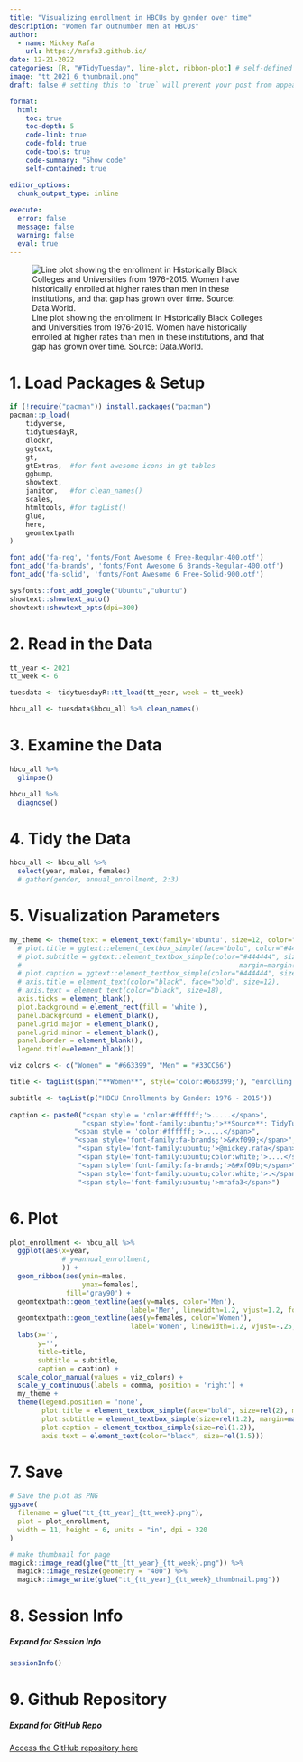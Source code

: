 ```yaml
---
title: "Visualizing enrollment in HBCUs by gender over time"
description: "Women far outnumber men at HBCUs"
author:
  - name: Mickey Rafa
    url: https://mrafa3.github.io/
date: 12-21-2022
categories: [R, "#TidyTuesday", line-plot, ribbon-plot] # self-defined categories
image: "tt_2021_6_thumbnail.png"
draft: false # setting this to `true` will prevent your post from appearing on your listing page until you're ready!

format:
  html:
    toc: true
    toc-depth: 5
    code-link: true
    code-fold: true
    code-tools: true
    code-summary: "Show code"
    self-contained: true

editor_options: 
  chunk_output_type: inline
  
execute: 
  error: false
  message: false
  warning: false
  eval: true
---
```


![Line plot showing the enrollment in Historically Black Colleges and Universities from 1976-2015. Women have historically enrolled at higher rates than men in these institutions, and that gap has grown over time. Source: Data.World.](tt_2021_6.png){#fig-1}

# 1. Load Packages & Setup

```r
if (!require("pacman")) install.packages("pacman")
pacman::p_load(
    tidyverse,
    tidytuesdayR,
    dlookr,
    ggtext,
    gt,
    gtExtras,  #for font awesome icons in gt tables
    ggbump,
    showtext,
    janitor,   #for clean_names()
    scales,
    htmltools, #for tagList()
    glue,
    here,
    geomtextpath
)    

font_add('fa-reg', 'fonts/Font Awesome 6 Free-Regular-400.otf')
font_add('fa-brands', 'fonts/Font Awesome 6 Brands-Regular-400.otf')
font_add('fa-solid', 'fonts/Font Awesome 6 Free-Solid-900.otf')

sysfonts::font_add_google("Ubuntu","ubuntu")
showtext::showtext_auto()
showtext::showtext_opts(dpi=300)
```

# 2. Read in the Data

```r
tt_year <- 2021
tt_week <- 6

tuesdata <- tidytuesdayR::tt_load(tt_year, week = tt_week)

hbcu_all <- tuesdata$hbcu_all %>% clean_names()
```

# 3. Examine the Data 

```r
hbcu_all %>%
  glimpse()

hbcu_all %>%
  diagnose()
```

# 4. Tidy the Data 

```r
hbcu_all <- hbcu_all %>% 
  select(year, males, females)
  # gather(gender, annual_enrollment, 2:3)
```

# 5. Visualization Parameters 

```r
my_theme <- theme(text = element_text(family='ubuntu', size=12, color="#444444"),
  # plot.title = ggtext::element_textbox_simple(face="bold", color="#444444", size=24, margin=margin(b=5)),
  # plot.subtitle = ggtext::element_textbox_simple(color="#444444", size=14, 
  #                                                      margin=margin(b=10)),
  # plot.caption = ggtext::element_textbox_simple(color="#444444", size=12),
  # axis.title = element_text(color="black", face="bold", size=12), 
  # axis.text = element_text(color="black", size=18), 
  axis.ticks = element_blank(), 
  plot.background = element_rect(fill = 'white'),
  panel.background = element_blank(),
  panel.grid.major = element_blank(),
  panel.grid.minor = element_blank(),
  panel.border = element_blank(), 
  legend.title=element_blank())

viz_colors <- c("Women" = "#663399", "Men" = "#33CC66")

title <- tagList(span("**Women**", style='color:#663399;'), "enrolling in HBCUs at historic rates")

subtitle <- tagList(p("HBCU Enrollments by Gender: 1976 - 2015"))
  
caption <- paste0("<span style = 'color:#ffffff;'>.....</span>",
                  "<span style='font-family:ubuntu;'>**Source**: TidyTuesday week 6 (2021)</span><br>",
                "<span style = 'color:#ffffff;'>.....</span>",
                "<span style='font-family:fa-brands;'>&#xf099;</span>",
                 "<span style='font-family:ubuntu;'>@mickey.rafa</span>",
                 "<span style='font-family:ubuntu;color:white;'>....</span>",
                 "<span style='font-family:fa-brands;'>&#xf09b;</span>",
                 "<span style='font-family:ubuntu;color:white;'>.</span>",
                 "<span style='font-family:ubuntu;'>mrafa3</span>")
```

# 6. Plot 

```r
plot_enrollment <- hbcu_all %>% 
  ggplot(aes(x=year,
             # y=annual_enrollment,
             )) + 
  geom_ribbon(aes(ymin=males,
                  ymax=females),
              fill='gray90') + 
  geomtextpath::geom_textline(aes(y=males, color='Men'),
                              label='Men', linewidth=1.2, vjust=1.2, fontface="bold", size=8, text_smoothing=40) + 
  geomtextpath::geom_textline(aes(y=females, color='Women'),
                              label='Women', linewidth=1.2, vjust=-.25, fontface="bold", size=8, text_smoothing=40) +
  labs(x='',
       y='',
       title=title,
       subtitle = subtitle,
       caption = caption) + 
  scale_color_manual(values = viz_colors) + 
  scale_y_continuous(labels = comma, position = 'right') + 
  my_theme + 
  theme(legend.position = 'none',
        plot.title = element_textbox_simple(face="bold", size=rel(2), margin=margin(b=5)),
        plot.subtitle = element_textbox_simple(size=rel(1.2), margin=margin(b=10)),
        plot.caption = element_textbox_simple(size=rel(1.2)),
        axis.text = element_text(color="black", size=rel(1.5)))
```

# 7. Save 

```r
# Save the plot as PNG
ggsave(
  filename = glue("tt_{tt_year}_{tt_week}.png"),
  plot = plot_enrollment,
  width = 11, height = 6, units = "in", dpi = 320
)

# make thumbnail for page
magick::image_read(glue("tt_{tt_year}_{tt_week}.png")) %>%
  magick::image_resize(geometry = "400") %>%
  magick::image_write(glue("tt_{tt_year}_{tt_week}_thumbnail.png"))
```

# 8. Session Info

::: {.callout-tip collapse="true"}
##### Expand for Session Info

```r
sessionInfo()
```
:::

# 9. Github Repository 

::: {.callout-tip collapse="true"}

##### Expand for GitHub Repo
 
[Access the GitHub repository here](https://github.com/mrafa3/mrafa3.github.io)
:::